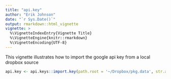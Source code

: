 ```yaml
---
title: "api.key"
author: "Erik Johnson"
date: "`r Sys.Date()`"
output: rmarkdown::html_vignette
vignette: >
  %\VignetteIndexEntry{Vignette Title}
  %\VignetteEngine{knitr::rmarkdown}
  %\VignetteEncoding{UTF-8}
---
```


This vignette illustrates how to import the google api key from a local dropbox source

```r
api.key <- api.keys::import.key(path.root = '~/Dropbox/pkg.data', str.api.name = 'google')
```
